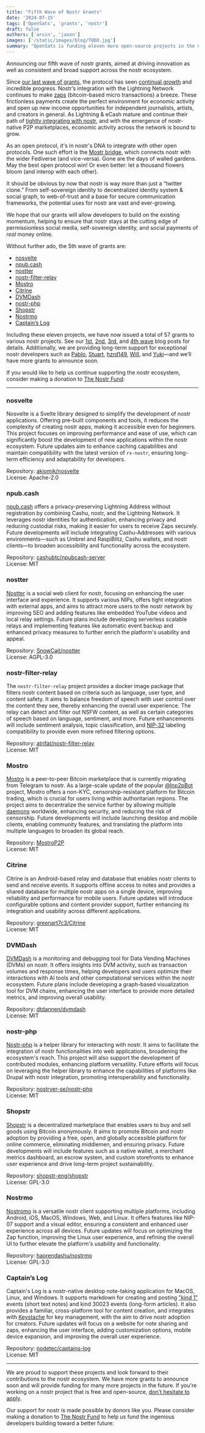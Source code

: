 ```yaml
---
title: "Fifth Wave of Nostr Grants"
date: '2024-07-15'
tags: ['OpenSats', 'grants', 'nostr']
draft: false
authors: ['arvin', 'jason']
images: ['/static/images/blog/TODO.jpg']
summary: "OpenSats is funding eleven more open-source projects in the nostr ecosystem."
---
```


Announcing our fifth wave of nostr grants, aimed at driving innovation as well
as consistent and broad support across the nostr ecosystem.

Since [our last wave of grants](/blog/nostr-grants-december-2023), the protocol
has seen [continual growth](https://stats.nostr.band/) and incredible progress.
Nostr’s integration with the Lightning Network continues to make
[zaps](https://zaplife.lol/) (bitcoin-based micro transactions) a breeze. These
frictionless payments create the perfect environment for economic activity and
open up new income opportunities for independent journalists, artists, and
creators in general. As Lightning & eCash mature and continue their path of
[tightly integrating with nostr][nutsack], and with the emergence of
nostr-native P2P marketplaces, economic activity across the network is bound to
grow.

As an open protocol, it's in nostr's DNA to integrate with other open protocols.
One such effort is the [Mostr bridge](https://mostr.pub/), which connects nostr
with the wider Fediverse (and vice-versa). Gone are the days of walled gardens.
May the best open protocol win! Or even better: let a thousand flowers bloom
(and interop with each other).

It should be obvious  by now that nostr is way more than just a “twitter clone.”
From self-sovereign identity to decentralized identity system & social graph, to
web-of-trust and a base for secure communication frameworks, the potential uses
for nostr are vast and ever-growing.

We hope that our grants will allow developers to build on the existing momentum,
helping to ensure that nostr stays at the cutting edge of permissionless social
media, self-sovereign identity, and social payments of _real_ money online.

Without further ado, the 5th wave of grants are:

- [nosvelte](#nosvelte)
- [npub.cash](#npubcash)
- [nostter](#nostter)
- [nostr-filter-relay](#nostr-filter-relay)
- [Mostro](#mostro)
- [Citrine](#citrine)
- [DVMDash](#dvmdash)
- [nostr-php](#nostr-php)
- [Shopstr](#shopstr)
- [Nostrmo](#nostrmo)
- [Captain’s Log](#captains-log)

Including these eleven projects, we have now issued a total of 57 grants to
various nostr projects. See our [1st](/blog/nostr-grants-july-2023),
[2nd](/blog/bitcoin-and-nostr-grants-august-2023),
[3rd](/blog/nostr-grants-october-2023), and [4th
wave](/blog/nostr-grants-december-2023) blog posts for details. Additionally, we
are providing long-term support for exceptional nostr developers such as
[Pablo](/blog/pablofz7-receives-lts-grant),
[Stuart](/blog/stuart-bowman-receives-lts-grant),
[hzrd149](/blog/hzrd149-receives-lts-grant),
[Will](/blog/jb55-receives-lts-grant), and
[Yuki](/blog/yuki-receives-lts-grant)—and we’ll have more grants to announce
soon.

If you would like to help us continue supporting the nostr ecosystem, consider
making a donation to [The Nostr Fund](/funds/nostr):

<center>
    <DonateToNostrFundButton/>
</center>

---

### nosvelte

Nosvelte is a Svelte library designed to simplify the development of nostr
applications. Offering pre-built components and tools, it reduces the complexity
of creating nostr apps, making it accessible even for beginners. This project
focuses on improving performance and ease of use, which can significantly boost
the development of new applications within the nostr ecosystem. Future updates
aim to enhance caching capabilities and maintain compatibility with the latest
version of `rx-nostr`, ensuring long-term efficiency and adaptability for
developers.

Repository: [akiomik/nosvelte](https://github.com/akiomik/nosvelte)  
License: Apache-2.0

### npub.cash

[npub.cash](https://npub.cash/) offers a privacy-preserving Lightning Address
without registration by combining Cashu, nostr, and the Lightning Network. It
leverages nostr identities for authentication, enhancing privacy and reducing
custodial risks, making it easier for users to receive Zaps securely. Future
developments will include integrating Cashu-Addresses with various
environments—such as Umbrel and RaspiBlitz, Cashu wallets, and nostr clients—to
broaden accessibility and functionality across the ecosystem.

Repository: [cashubtc/npubcash-server](https://github.com/cashubtc/npubcash-server)  
License: MIT

### nostter

[Nostter](https://nostter.app/) is a social web client for nostr, focusing on
enhancing the user interface and experience. It supports various NIPs, offers
tight integration with external apps, and aims to attract more users to the
nostr network by improving SEO and adding features like embedded YouTube videos
and local relay settings. Future plans include developing serverless scalable
relays and implementing features like automatic event backup and enhanced
privacy measures to further enrich the platform's usability and appeal.

Repository: [SnowCait/nostter](https://github.com/SnowCait/nostter)  
License: AGPL-3.0

### nostr-filter-relay

The `nostr-filter-relay` project provides a docker image package that filters
nostr content based on criteria such as language, user type, and content safety.
It aims to balance freedom of speech with user control over the content they
see, thereby enhancing the overall user experience. The relay can detect and
filter out NSFW content, as well as  certain categories of speech based on
language, sentiment, and more. Future enhancements will include sentiment
analysis, topic classification, and [NIP-32](https://nostr-nips.com/nip-32)
labeling compatibility to provide even more refined filtering options.

Repository: [atrifat/nostr-filter-relay](https://github.com/atrifat/nostr-filter-relay)  
License: MIT

### Mostro

[Mostro](https://mostro.network/) is a peer-to-peer Bitcoin marketplace that is
currently migrating from Telegram to nostr. As a large-scale update of the
popular [@lnp2pBot](https://github.com/lnp2pBot) project, Mostro offers a
non-KYC, censorship-resistant platform for Bitcoin trading, which is crucial for
users living within authoritarian regions. The project aims to decentralize the
service further by allowing multiple
[daemons](https://en.wikipedia.org/wiki/Daemon_(computing)) worldwide, enhancing
security, and reducing the risk of censorship. Future developments will include
launching desktop and mobile clients, enabling community features, and
translating the platform into multiple languages to broaden its global reach.

Repository: [MostroP2P](https://github.com/MostroP2P)  
License: MIT

### Citrine

Citrine is an Android-based relay and database that enables nostr clients to
send and receive events. It supports offline access to notes and provides a
shared database for multiple nostr apps on a single device, improving
reliability and performance for mobile users. Future updates will introduce
configurable options and content provider support, further enhancing its
integration and usability across different applications.

Repository: [greenart7c3/Citrine](https://github.com/greenart7c3/Citrine)  
License: MIT

### DVMDash

[DVMDash](https://dvmdash.live/) is a monitoring and debugging tool for Data
Vending Machines (DVMs) on nostr. It offers insights into DVM activity, such as
transaction volumes and response times, helping developers and users optimize
their interactions with AI tools and other computational services within the
nostr ecosystem. Future plans include developing a graph-based visualization
tool for DVM chains, enhancing the user interface to provide more detailed
metrics, and improving overall usability.

Repository: [dtdannen/dvmdash](https://github.com/dtdannen/dvmdash)  
License: MIT

### nostr-php

[Nostr-php](https://nostr-php.dev/) is a helper library for interacting with
nostr. It aims to facilitate the integration of nostr functionalities into web
applications, broadening the ecosystem's reach. This project will also support
the development of contributed modules, enhancing platform versatility. Future
efforts will focus on leveraging the helper library to enhance the capabilities
of platforms like Drupal with nostr integration, promoting interoperability and
functionality.

Repository: [nostrver-se/nostr-php](https://github.com/nostrver-se/nostr-php)  
License: MIT

### Shopstr

[Shopstr](https://shopstr.store/) is a decentralized marketplace that enables
users to buy and sell goods using Bitcoin anonymously. It aims to promote
Bitcoin and nostr adoption by providing a free, open, and globally accessible
platform for online commerce, eliminating middlemen, and ensuring privacy.
Future developments will include features such as a native wallet, a merchant
metrics dashboard, an escrow system, and custom storefronts to enhance user
experience and drive long-term project sustainability.

Repository: [shopstr-eng/shopstr](https://github.com/shopstr-eng/shopstr)  
License: GPL-3.0

### Nostrmo

[Nostromo](https://github.com/haorendashu/nostrmo_faq/blob/main/README.md#nostrmo-faq)
is a versatile nostr client supporting multiple platforms, including Android,
iOS, MacOS, Windows, Web, and Linux. It offers features like NIP-07 support and
a visual editor, ensuring a consistent and enhanced user experience across all
devices. Future updates will focus on optimizing the Zap function, improving the
Linux user experience, and refining the overall UI to further elevate the
platform's usability and functionality.

Repository: [haorendashu/nostrmo](https://github.com/haorendashu/nostrmo)  
License: GPL-3.0

### Captain’s Log

Captain's Log is a nostr-native desktop note-taking application for MacOS,
Linux, and Windows. It supports markdown for creating and posting ["kind
1"](https://github.com/nostr-protocol/nips?tab=readme-ov-file#event-kinds)
events (short text notes) and kind 30023 events (long-form articles). It also
provides a familiar, cross-platform tool for content creation, and  integrates
with [Keystache](https://github.com/Resolvr-io/Keystache) for key management,
with the aim to drive nostr adoption for creators​. Future updates will focus on
a website for note sharing and zaps, enhancing the user interface, adding
customization options, mobile device expansion, and improving the overall user
experience.

Repository: [nodetec/captains-log](https://github.com/nodetec/captains-log)  
License: MIT

---

We are proud to support these projects and look forward to their contributions
to the nostr ecosystem. We have more grants to announce soon and will provide
funding for many more projects in the future. If you're working on a nostr
project that is free and open-source, [don't hesitate to
apply](/apply).

Our support for nostr is made possible by donors like you. Please consider
making a donation to [The Nostr Fund](/funds/nostr) to help
us fund the ingenious developers building toward a better future:

<center>
    <DonateToNostrFundButton/>
</center>

[nutsack]: https://njump.me/nevent1qqsqpzvlvmfyq9y8dp36x2xvgmad5486c4ct4ecdkmdxgtr9dxl5r2qzyrafsj7hmweg9ur7zmn6apajdg48hxuskujx53rhrux0ttjcqx84y20a3aa